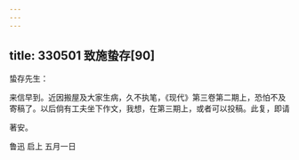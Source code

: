 ```yaml
---
---
---
```

title: 330501 致施蛰存[90]
---




蛰存先生：

来信早到。近因搬屋及大家生病，久不执笔，《现代》第三卷第二期上，恐怕不及寄稿了。以后倘有工夫坐下作文，我想，在第三期上，或者可以投稿。此复，即请

著安。

鲁迅 启上 五月一日